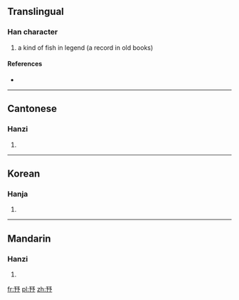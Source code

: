 ==Translingual==

===Han character===
{{Han char|rn=6|rad=亅|as=07|sn=8|four=|canj=弓弓弓戈弓 (NNNIN)|ids=⿰[[予]][[予]]}}

# a kind of fish in legend (a record in old books)

====References====
* {{Han ref|kx=0085.230|hdz=10055.060|uh=3428|ud=13352}}

----

==Cantonese==

===Hanzi===
{{yue-hanzi|jyut=|y=jeui6}}

# {{defn|lang=yue|sort=亅07}}

----

==Korean==

===Hanja===
{{ko-hanja|hangeul=서|rv=seo|mr=sŏ|y=se}}

# {{defn|lang=ko|sort=亅07}}

----

==Mandarin==

===Hanzi===
{{cmn-hanzi|pin=[[xù]] ([[xu4]])|wg=hsü<sup>4</sup>}}

# {{defn|lang=cmn|sort=亅07}}

[[fr:㐨]]
[[pl:㐨]]
[[zh:㐨]]